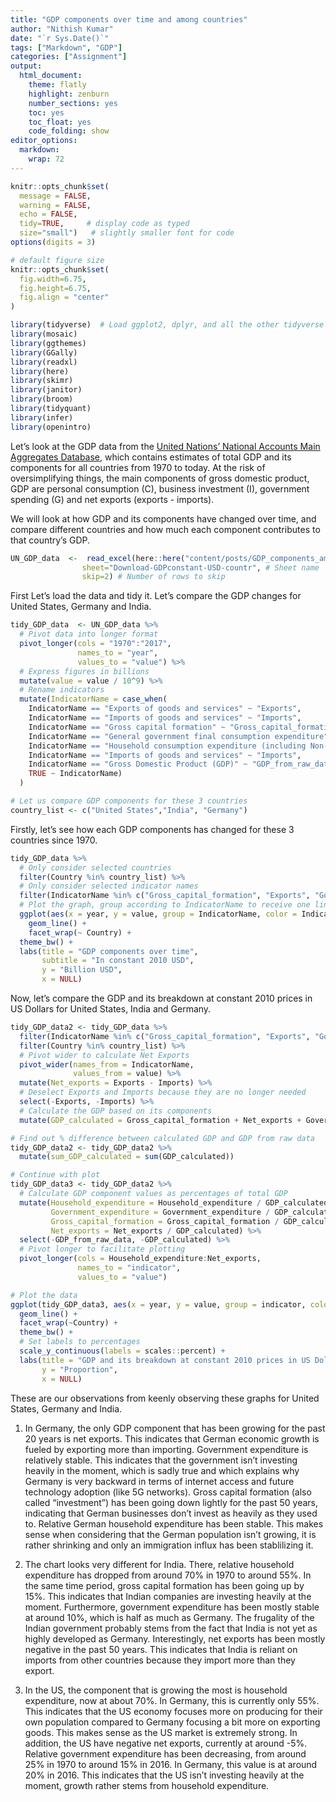```yaml
---
title: "GDP components over time and among countries"
author: "Nithish Kumar"
date: "`r Sys.Date()`"
tags: ["Markdown", "GDP"]
categories: ["Assignment"]
output:
  html_document:
    theme: flatly
    highlight: zenburn
    number_sections: yes
    toc: yes
    toc_float: yes
    code_folding: show
editor_options: 
  markdown: 
    wrap: 72
---
```


```r
knitr::opts_chunk$set(
  message = FALSE, 
  warning = FALSE, 
  echo = FALSE,
  tidy=TRUE,     # display code as typed
  size="small")   # slightly smaller font for code
options(digits = 3)

# default figure size
knitr::opts_chunk$set(
  fig.width=6.75, 
  fig.height=6.75,
  fig.align = "center"
)
```

```r
library(tidyverse)  # Load ggplot2, dplyr, and all the other tidyverse packages
library(mosaic)
library(ggthemes)
library(GGally)
library(readxl)
library(here)
library(skimr)
library(janitor)
library(broom)
library(tidyquant)
library(infer)
library(openintro)
```

Let's look at the GDP data from the [United Nations' National Accounts
Main Aggregates Database](https://unstats.un.org/unsd/snaama/Downloads),
which contains estimates of total GDP and its components for all
countries from 1970 to today. At the risk of oversimplifying things, the
main components of gross domestic product, GDP are personal consumption
(C), business investment (I), government spending (G) and net exports
(exports - imports).

We will look at how GDP and its components have changed over time, and
compare different countries and how much each component contributes to
that country's GDP.

```r

UN_GDP_data  <-  read_excel(here::here("content/posts/GDP_components_among_countries/data", "Download-GDPconstant-USD-countries.xls"), # Excel filename
                sheet="Download-GDPconstant-USD-countr", # Sheet name
                skip=2) # Number of rows to skip

```

First Let's load the data and tidy it. Let's compare the GDP changes for
United States, Germany and India.

```r

tidy_GDP_data  <- UN_GDP_data %>% 
  # Pivot data into longer format
  pivot_longer(cols = "1970":"2017", 
               names_to = "year", 
               values_to = "value") %>% 
  # Express figures in billions
  mutate(value = value / 10^9) %>% 
  # Rename indicators
  mutate(IndicatorName = case_when(
    IndicatorName == "Exports of goods and services" ~ "Exports",
    IndicatorName == "Imports of goods and services" ~ "Imports",
    IndicatorName == "Gross capital formation" ~ "Gross_capital_formation",
    IndicatorName == "General government final consumption expenditure" ~ "Government_expenditure",
    IndicatorName == "Household consumption expenditure (including Non-profit institutions serving households)" ~  "Household_expenditure",
    IndicatorName == "Imports of goods and services" ~ "Imports",
    IndicatorName == "Gross Domestic Product (GDP)" ~ "GDP_from_raw_data",
    TRUE ~ IndicatorName)
  )

# Let us compare GDP components for these 3 countries
country_list <- c("United States","India", "Germany")

```

Firstly, let's see how each GDP components has changed for these 3
countries since 1970.

```r
tidy_GDP_data %>% 
  # Only consider selected countries
  filter(Country %in% country_list) %>% 
  # Only consider selected indicator names
  filter(IndicatorName %in% c("Gross_capital_formation", "Exports", "Government_expenditure", "Household_expenditure", "Imports")) %>% 
  # Plot the graph, group according to IndicatorName to receive one line per indicator
  ggplot(aes(x = year, y = value, group = IndicatorName, color = IndicatorName)) + 
    geom_line() + 
    facet_wrap(~ Country) + 
  theme_bw() + 
  labs(title = "GDP components over time", 
       subtitle = "In constant 2010 USD", 
       y = "Billion USD", 
       x = NULL)

```

Now, let's compare the GDP and its breakdown at constant 2010 prices in
US Dollars for United States, India and Germany.

```r
tidy_GDP_data2 <- tidy_GDP_data %>% 
  filter(IndicatorName %in% c("Gross_capital_formation", "Exports", "Government_expenditure", "Household_expenditure", "Imports", "GDP_from_raw_data")) %>% 
  filter(Country %in% country_list) %>% 
  # Pivot wider to calculate Net Exports
  pivot_wider(names_from = IndicatorName, 
              values_from = value) %>% 
  mutate(Net_exports = Exports - Imports) %>% 
  # Deselect Exports and Imports because they are no longer needed
  select(-Exports, -Imports) %>% 
  # Calculate the GDP based on its components
  mutate(GDP_calculated = Gross_capital_formation + Net_exports + Government_expenditure + Household_expenditure)

# Find out % difference between calculated GDP and GDP from raw data
tidy_GDP_data2 <- tidy_GDP_data2 %>% 
  mutate(sum_GDP_calculated = sum(GDP_calculated))

# Continue with plot
tidy_GDP_data3 <- tidy_GDP_data2 %>% 
  # Calculate GDP component values as percentages of total GDP
  mutate(Household_expenditure = Household_expenditure / GDP_calculated, 
         Government_expenditure = Government_expenditure / GDP_calculated, 
         Gross_capital_formation = Gross_capital_formation / GDP_calculated, 
         Net_exports = Net_exports / GDP_calculated) %>% 
  select(-GDP_from_raw_data, -GDP_calculated) %>% 
  # Pivot longer to facilitate plotting
  pivot_longer(cols = Household_expenditure:Net_exports, 
               names_to = "indicator", 
               values_to = "value")

# Plot the data
ggplot(tidy_GDP_data3, aes(x = year, y = value, group = indicator, color = indicator)) + 
  geom_line() + 
  facet_wrap(~Country) + 
  theme_bw() + 
  # Set labels to percentages
  scale_y_continuous(labels = scales::percent) + 
  labs(title = "GDP and its breakdown at constant 2010 prices in US Dollars", 
       y = "Proportion", 
       x = NULL)

```

These are our observations from keenly observing these graphs for United
States, Germany and India.

1.  In Germany, the only GDP component that has been growing for the
    past 20 years is net exports. This indicates that German economic
    growth is fueled by exporting more than importing. Government
    expenditure is relatively stable. This indicates that the government
    isn't investing heavily in the moment, which is sadly true and which
    explains why Germany is very backward in terms of internet access
    and future technology adoption (like 5G networks). Gross capital
    formation (also called "investment") has been going down lightly for
    the past 50 years, indicating that German businesses don't invest as
    heavily as they used to. Relative German household expenditure has
    been stable. This makes sense when considering that the German
    population isn't growing, it is rather shrinking and only an
    immigration influx has been stablilizing it.

2.  The chart looks very different for India. There, relative household
    expenditure has dropped from around 70% in 1970 to around 55%. In
    the same time period, gross capital formation has been going up by
    15%. This indicates that Indian companies are investing heavily at
    the moment. Furthermore, government expenditure has been mostly
    stable at around 10%, which is half as much as Germany. The
    frugality of the Indian government probably stems from the fact that
    India is not yet as highly developed as Germany. Interestingly, net
    exports has been mostly negative in the past 50 years. This
    indicates that India is reliant on imports from other countries
    because they import more than they export.

3.  In the US, the component that is growing the most is household
    expenditure, now at about 70%. In Germany, this is currently only
    55%. This indicates that the US economy focuses more on producing
    for their own population compared to Germany focusing a bit more on
    exporting goods. This makes sense as the US market is extremely
    strong. In addition, the US have negative net exports, currently at
    around -5%. Relative government expenditure has been decreasing,
    from around 25% in 1970 to around 15% in 2016. In Germany, this
    value is at around 20% in 2016. This indicates that the US isn't
    investing heavily at the moment, growth rather stems from household
    expenditure.
